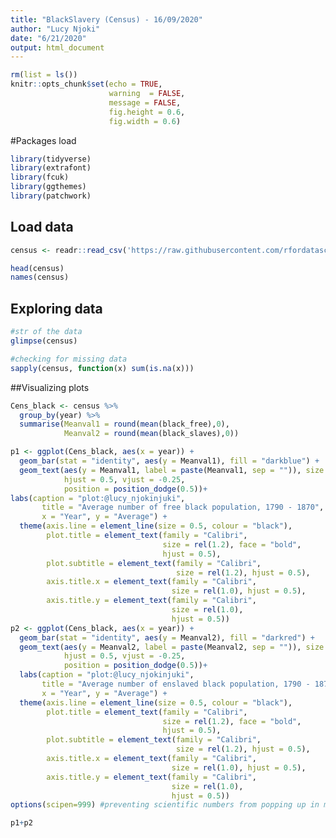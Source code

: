 ```yaml
---
title: "BlackSlavery (Census) - 16/09/2020"
author: "Lucy Njoki"
date: "6/21/2020"
output: html_document
---
```


```r
rm(list = ls())
knitr::opts_chunk$set(echo = TRUE,
                      warning  = FALSE,
                      message = FALSE,
                      fig.height = 0.6,
                      fig.width = 0.6)
```

#Packages load

```r
library(tidyverse)
library(extrafont)
library(fcuk)
library(ggthemes)
library(patchwork)
```


## Load data

```r
census <- readr::read_csv('https://raw.githubusercontent.com/rfordatascience/tidytuesday/master/data/2020/2020-06-16/census.csv')

head(census)
names(census)
```

## Exploring data
```r
#str of the data
glimpse(census)

#checking for missing data
sapply(census, function(x) sum(is.na(x)))
```

##Visualizing plots

```r

Cens_black <- census %>%
  group_by(year) %>%
  summarise(Meanval1 = round(mean(black_free),0),
            Meanval2 = round(mean(black_slaves),0))

p1 <- ggplot(Cens_black, aes(x = year)) +
  geom_bar(stat = "identity", aes(y = Meanval1), fill = "darkblue") +
  geom_text(aes(y = Meanval1, label = paste(Meanval1, sep = "")), size = 4,
            hjust = 0.5, vjust = -0.25, 
            position = position_dodge(0.5))+
labs(caption = "plot:@lucy_njokinjuki",
       title = "Average number of free black population, 1790 - 1870",
       x = "Year", y = "Average") +
  theme(axis.line = element_line(size = 0.5, colour = "black"),
        plot.title = element_text(family = "Calibri",
                                  size = rel(1.2), face = "bold",
                                  hjust = 0.5),
        plot.subtitle = element_text(family = "Calibri", 
                                     size = rel(1.2), hjust = 0.5),
        axis.title.x = element_text(family = "Calibri", 
                                    size = rel(1.0), hjust = 0.5),
        axis.title.y = element_text(family = "Calibri", 
                                    size = rel(1.0),
                                    hjust = 0.5)) 
p2 <- ggplot(Cens_black, aes(x = year)) +
  geom_bar(stat = "identity", aes(y = Meanval2), fill = "darkred") +
  geom_text(aes(y = Meanval2, label = paste(Meanval2, sep = "")), size = 4,
            hjust = 0.5, vjust = -0.25, 
            position = position_dodge(0.5))+
  labs(caption = "plot:@lucy_njokinjuki",
       title = "Average number of enslaved black population, 1790 - 1870",
       x = "Year", y = "Average") +
  theme(axis.line = element_line(size = 0.5, colour = "black"),
        plot.title = element_text(family = "Calibri",
                                  size = rel(1.2), face = "bold",
                                  hjust = 0.5),
        plot.subtitle = element_text(family = "Calibri", 
                                     size = rel(1.2), hjust = 0.5),
        axis.title.x = element_text(family = "Calibri", 
                                    size = rel(1.0), hjust = 0.5),
        axis.title.y = element_text(family = "Calibri", 
                                    size = rel(1.0),
                                    hjust = 0.5)) 
options(scipen=999) #preventing scientific numbers from popping up in my plot:)

p1+p2
```

